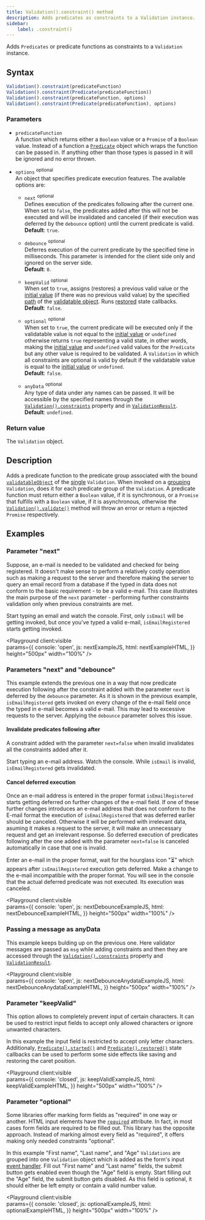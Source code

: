 ```yaml
---
title: Validation().constraint() method
description: Adds predicates as constraints to a Validation instance.
sidebar:
    label: .constraint()
---
```



Adds `Predicates` or predicate functions as constraints to a `Validation` instance.

## Syntax

```js
Validation().constraint(predicateFunction)
Validation().constraint(Predicate(predicateFunction))
Validation().constraint(predicateFunction, options)
Validation().constraint(Predicate(predicateFunction), options)
```

### Parameters

- `predicateFunction`
<br/> A function which returns either a `Boolean` value or a `Promise` of a `Boolean` value. Instead of a function a [`Predicate`](/api/predicate/constructor) object which wraps the function can be passed in. If anything other than those types is passed in it will be ignored and no error thrown.

- `options` <sup>optional</sup>
<br/> An object that specifies predicate execution features. The available options are:

    - `next` <sup>optional</sup>
    <br/> Defines execution of the predicates following after the current one. When set to `false`, the predicates added after this will not be executed and will be invalidated and canceled (if their execution was deferred by the `debounce` option) until the current predicate is valid.
    <br/> **Default**: `true`.

    - `debounce` <sup>optional</sup>
    <br/> Deferres execution of the current predicate by the specified time in milliseconds. This parameter is intended for the client side only and ignored on the server side.
    <br/> **Default**: `0`.
    
    - `keepValid` <sup>optional</sup>
    <br/> When set to `true`, assigns (restores) a previous valid value or the [initial value](/api/validation/constructor#parameters) (if there was no previous valid value) by the specified [path](/api/validation/constructor#parameters) of the [validatable object](/api/validation/constructor#parameters). Runs [restored](/api/predicate/instance-methods/restored) state callbacks.
    <br/> **Default**: `false`.
    
    - `optional` <sup>optional</sup>
    <br/> When set to `true`, the current predicate will be executed only if the validatable value is not equal to the [initial value](/api/validation/constructor#parameters) or `undefined` otherwise returns `true` representing a valid state, in other words, making the [initial value](/api/validation/constructor#parameters) and `undefined` valid values for the `Predicate` but any other value is required to be validated. A `Validation` in which all constraints are optional is valid by default if the validatable value is equal to the [initial value](/api/validation/constructor#parameters) or `undefined`.
    <br/> **Default**: `false`.
    
    - `anyData` <sup>optional</sup>
    <br/> Any type of data under any names can be passed. It will be accessible by the specified names through the [`Validation().constraints`](/api/validation/instance-properties/constraints) property and in [`ValidationResult`](/api/validation-result).
    <br/> **Default**: `undefined`.

### Return value

The `Validation` object. 

## Description

Adds a predicate function to the predicate group associated with the bound [`validatableObject`](/api/validation/constructor#parameters) of the [single](/concept/single-validation) `Validation`. When invoked on a [grouping](/concept/grouping-validations) `Validation`, does it for each predicate group of the `Validation`. A predicate function must return either a `Boolean` value, if it is synchronous, or a `Promise` that fulfills with a `Boolean` value, if it is asynchronous, otherwise the [`Validation().validate()`](/api/validation/instance-methods/validate) method will throw an error or return a rejected `Promise` respectively.

## Examples

### Parameter "next"

Suppose, an e-mail is needed to be validated and checked for being registered. It doesn't make sense to perform a relatively costly operation such as making a request to the server and therefore making the server to query an email record from a database if the typed in data does not conform to the basic requirement - to be a valid e-mail. This case illustrates the main purpose of the `next` parameter - performing further constraints validation only when previous constraints are met.

Start typing an email and watch the console. First, only `isEmail` will be getting invoked, but once you've typed a valid e-mail, `isEmailRegistered` starts getting invoked. 

<Playground client:visible  
    params={{
        console: 'open',
        js: nextExampleJS,
        html: nextExampleHTML,
    }}
    height="500px"
    width="100%"
/>

### Parameters "next" and "debounce"

This example extends the previous one in a way that now predicate execution following after the constraint added with the parameter `next` is deferred by the `debounce` parameter. As it is shown in the previous example, `isEmailRegistered` gets invoked on every change of the e-mail field once the typed in e-mail becomes a valid e-mail. This may lead to excessive requests to the server. Applying the `debounce` parameter solves this issue.

#### Invalidate predicates following after

A constraint added with the parameter `next=false` when invalid invalidates all the constraints added after it.

Start typing an e-mail address. Watch the console. While `isEmail` is invalid, `isEmailRegistered` gets invalidated.

#### Cancel deferred execution

Once an e-mail address is entered in the proper format `isEmailRegistered` starts getting deferred on further changes of the e-mail field. If one of these further changes introduces an e-mail address that does not conform to the E-mail format the execution of `isEmailRegistered` that was deferred earlier should be canceled. Otherwise it will be performed with irrelevant data, asuming it makes a request to the server, it will make an unnecessary request and get an irrelevant response. So deferred execution of predicates following after the one added with the parameter `next=false` is canceled automatically in case that one is invalid.

Enter an e-mail in the proper format, wait for the hourglass icon "⏳" which appears after `isEmailRegistered` execution gets deferred. Make a change to the e-mail incompatible with the proper format. You will see in the console that the actual deferred predicate was not executed. Its execution was canceled.

<Playground client:visible  
    params={{
        console: 'open',
        js: nextDebounceExampleJS,
        html: nextDebounceExampleHTML,
    }}
    height="500px"
    width="100%"
/>

### Passing a message as anyData

This example keeps bulding up on the previous one. Here validator messages are passed as `msg` while adding constraints and then they are accessed through the [`Validation().constraints`](/api/validation/instance-properties/constraints) property and [`ValidationResult`](/api/validation-result).
 

<Playground client:visible  
    params={{
        console: 'open',
        js: nextDebounceAnydataExampleJS,
        html: nextDebounceAnydataExampleHTML,
    }}
    height="500px"
    width="100%"
/>

### Parameter "keepValid" 

This option allows to completely prevent input of certain characters. It can be used to restrict input fields to accept only allowed characters or ignore unwanted characters.

In this example the input field is restricted to accept only letter characters. Additionaly, [`Predicate().started()`](/api/predicate/instance-methods/started) and [`Predicate().restored()`](/api/predicate/instance-methods/restored) state callbacks can be used to perform some side effects like saving and restoring the caret position.

<Playground client:visible  
    params={{
        console: 'closed',
        js: keepValidExampleJS,
        html: keepValidExampleHTML,
    }}
    height="500px"
    width="100%"
/>

### Parameter "optional"

Some libraries offer marking form fields as "required" in one way or another. HTML input elements have the [`required`](https://developer.mozilla.org/en-US/docs/Web/HTML/Attributes/required) attribute. In fact, in most cases form fields are required to be filled out. This library has the opposite approach. Instead of marking almost every field as "required", it offers making only needed constraints "optional". 

In this example "First name", "Last name", and "Age" `Validations` are grouped into one `Validation` object which is added as the form's input [event handler](/api/validation/callable-object/event-handler). Fill out "First name" and "Last name" fields, the submit button gets enabled even though the "Age" field is empty. Start filling out the "Age" field, the submit button gets disabled. As this field is optional, it should either be left empty or contain a valid number value. 

<Playground client:visible  
    params={{
        console: 'closed',
        js: optionalExampleJS,
        html: optionalExampleHTML,
    }}
    height="500px"
    width="100%"
/>
